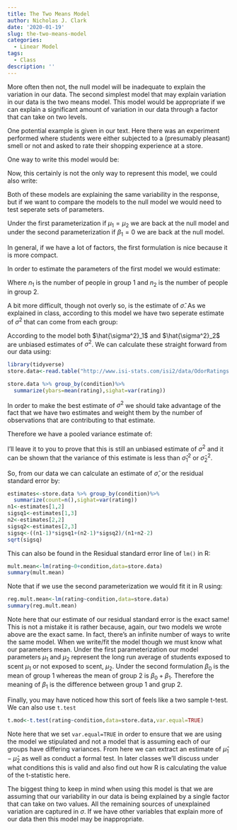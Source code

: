 ```yaml
---
title: The Two Means Model
author: Nicholas J. Clark
date: '2020-01-19'
slug: the-two-means-model
categories:
  - Linear Model
tags:
  - Class
description: ''
---
```


More often then not, the null model will be inadequate to explain the variation in our data.  The second simplest model that may explain variation in our data is the two means model.  This model would be appropriate if we can explain a significant amount of variation in our data through a factor that can take on two levels.

One potential example is given in our text.  Here there was an experiment performed where students were either subjected to a (presumably pleasant) smell or not and asked to rate their shopping experience at a store.

One way to write this model would be:

\begin{align*}
i& = \mbox{1 if exposed to scent, 2 if not}\\
j& = \mbox{Student exposed to scent}\\
y_{i,j}& = \mbox{Rating given by student }i,j\\
y_{i,j}&= \mu_i + \epsilon_{i,j}\\
\epsilon_{i,j}&\sim iid(0,\sigma)
\end{align*}

Now, this certainly is not the only way to represent this model, we could also write:

\begin{align*}
i&=\mbox{Student}\\
x_i& = \mbox{1 if student i is exposed to scent, 0 otherwise}\\
y_{i}& = \mbox{Rating given by student }i\\
y_{i}&= \beta_0 + \beta_1 x_i + \epsilon_{i}\\
\epsilon_{i}&\sim iid(0,\sigma)
\end{align*}

Both of these models are explaining the same variability in the response, but if we want to compare the models to the null model we would need to test seperate sets of parameters.

Under the first parameterization if $\mu_1 = \mu_2$ we are back at the null model and under the second parameterization if $\beta_1=0$ we are back at the null model.

In general, if we have a lot of factors, the first formulation is nice because it is more compact.

In order to estimate the parameters of the first model we would estimate:

\begin{align*}
\hat{\mu_1}&=\frac{1}{n_1}\sum_{j=1}^{n_1} y_{1,j}\\
\hat{\mu_2}&=\frac{1}{n_2}\sum_{j=1}^{n_2} y_{2,j}\\
\end{align*}

Where $n_1$ is the number of people in group 1 and $n_2$ is the number of people in group 2.

A bit more difficult, though not overly so, is the estimate of $\hat{\sigma}$.  As we explained in class, according to this model we have two seperate estimate of $\sigma^2$ that can come from each group:

\begin{align*}
\hat{\sigma^2}_1 &= \frac{1}{n_1-1}\sum_{j=1}^{n_1}(y_{1,j}-\bar{y_1})^2\\
\hat{\sigma^2}_2 &= \frac{1}{n_2-1}\sum_{j=1}^{n_2}(y_{2,j}-\bar{y_2})^2
\end{align*}

According to the model both $\hat{\sigma^2}_1$ and $\hat{\sigma^2}_2$ are unbiased estimates of $\sigma^2$.  We can calculate these straight forward from our data using:

```r
library(tidyverse)
store.data<-read.table("http://www.isi-stats.com/isi2/data/OdorRatings.txt",header=T)

store.data %>% group_by(condition)%>%
  summarize(ybars=mean(rating),sighat=var(rating))
```

In order to make the best estimate of $\sigma^2$ we should take advantage of the fact that we have two estimates and weight them by the number of observations that are contributing to that estimate.

Therefore we have a pooled variance estimate of:

\begin{align*}
\hat{\sigma}^2&= \frac{(n_1-1)\hat{\sigma}^2_1+(n_2-1)\hat{\sigma}^2_2}{n_1+n_2-2}
\end{align*}

I'll leave it to you to prove that this is still an unbiased estimate of $\sigma^2$ and it can be shown that the variance of this estimate is less than $\hat{\sigma}^2_1$ or $\hat{\sigma}^2_2$.

So, from our data we can calculate an estimate of $\hat{\sigma}$, or the residual standard error by:

```r
estimates<-store.data %>% group_by(condition)%>%
  summarize(count=n(),sighat=var(rating))
n1<-estimates[1,2]
sigsq1<-estimates[1,3]
n2<-estimates[2,2]
sigsq2<-estimates[2,3]
sigsq<-((n1-1)*sigsq1+(n2-1)*sigsq2)/(n1+n2-2)
sqrt(sigsq)
```


This can also be found in the Residual standard error line of `lm()` in R:

```r
mult.mean<-lm(rating~0+condition,data=store.data)
summary(mult.mean)
```


Note that if we use the second parameterization we would fit it in R using:

```r
reg.mult.mean<-lm(rating~condition,data=store.data)
summary(reg.mult.mean)
```

Note here that our estimate of our residual standard error is the exact same!  This is not a mistake it is rather because, again, our two models we wrote above are the exact same.  In fact, there's an infinite number of ways to write the same model.  When we write/fit the model though we must know what our parameters mean.  Under the first parameterization our model parameters $\mu_1$ and $\mu_2$ represent the long run average of students exposed to scent $\mu_1$ or not exposed to scent, $\mu_2$.  Under the second formulation $\beta_0$ is the mean of group 1 whereas the mean of group 2 is $\beta_0+\beta_1$.  Therefore the meaning of $\beta_1$ is the difference between group 1 and grup 2.


Finally, you may have noticed how this sort of feels like a two sample t-test.  We can also use `t.test`

```r
t.mod<-t.test(rating~condition,data=store.data,var.equal=TRUE)
```

Note here that we set `var.equal=TRUE` in order to ensure that we are using the model we stipulated and not a model that is assuming each of our groups have differing variances.  From here we can extract an estimate of $\hat{\mu}_1-\hat{\mu}_2$ as well as conduct a formal test.  In later classes we'll discuss under what conditions this is valid and also find out how R is calculating the value of the t-statistic here.


The biggest thing to keep in mind when using this model is that we are assuming that our variability in our data is being explained by a single factor that can take on two values.  All the remaining sources of unexplained variation are captured in $\sigma$.  If we have other variables that explain more of our data then this model may be inappropriate.